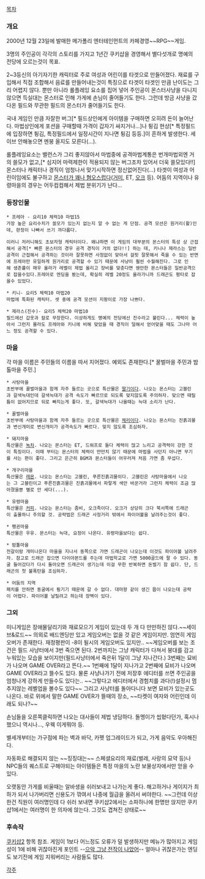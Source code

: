 [[목차]]

=== 개요 ===
2000년 12월 23일에 발매한 메가폴리 엔터테인먼트의 카페경영~~RPG~~게임.

3명의 주인공이 각각의 스토리를 가지고 1년간 쿠키샵을 경영해서 별다섯개로 명예의 전당에 오르는것이 목표.

2~3등신의 아기자기한 캐릭터로 주로 여성과 어린이를 타겟으로 만들어졌다. 재료를 구입해서 직접 조합해서 음료를 만들어내는것이 특징으로 타겟이 타겟인 만큼 난이도는 그리 어렵지 않다. 뿐만 아니라 롤플레잉 요소를 집어 넣어 주인공이 몬스터사냥을 다니지 않으면 득실대는 몬스터로 인해 가게에 손님이 줄어들기도 한다. 그런데 방금 사냥을 갔다온 필드와 무관한 필드의 몬스터가 줄어들기도 한다.

국내 게임인 만큼 자잘한 버그[* 필드상인에게 아이템을 구매하면 오히려 돈이 늘어난다. 마법상인에게 포션을 구매할때 가격이 갑자기 싸지거나...]나 튕김 현상[* 특정필드에 입장하면 튕김, 특정필드에서 일정시간이 지나면 튕김 등등.]이 흔하게 발생한다. 세이브 안해놓으면 멘붕 올지도 모른다(...).

롤플레잉요소는 밸런스가 그리 좋지않아서 마법중에 공격마법계통은 번개마법외엔 거의 쓸모가 없고,[* 심지어 마력제한이 적용되지 않는 버그조차 있어서 더욱 쓸모있다!!] 몬스터나 캐릭터나 경직이 엄청나서 맞기시작하면 정신없어진다(...)
타겟이 여성과 어린이임에도 불구하고 [[검은 닌텐도|몬스터가 꽤나 혐오스럽다]]([[거미]], ET, [[오크]] 등). 어둠의 지역이나 유령마을의 경우는 어두컴컴해서 제법 분위기가 난다...

=== 등장인물 ===
 * 프레아 - 요리10 체력10 마법15
 가장 높은 요리수치가 쓸모가 있는지 없는지 알 수 없는 게 단점. 공격 모션은 원거리(활)인데, 판정이 나빠서 쓰기 까다롭다.

 이러니 저러니해도 초보자형 캐릭터이다. 왜냐하면 이 게임의 대부분의 몬스터의 특성 상 근접해서 공격[* 빠른 몬스터의 경우 공격 경직이 거의 없다!!] 하는 데, 키니나 제라스는 일반공격이 근접해서 공격하는 것이라 잘못하면 사정없이 맞아서 걸핏 잘못해서 죽을 수 있는 반면에 프레아만 유일하게 원거리로 공격할 수 있기 때문에 사냥이 훨씬 수월해진다. 그로 인해 생존률이 매우 올라가 레벨이 제법 올리고 장비를 맞춘다면 웬만한 몬스터들은 일반공격으로 잡을수있다.프레아로 엔딩을 봤는데, 확실히 레벨 20정도 올라가니까 드래곤도 평타로 잡을수 있었다.

 * 키니- 요리5 체력10 마법20
 마법에 특화된 캐릭터. 셋 중에 공격 모션이 지팡이로 가장 나쁘다.

 * 제라스(진수)- 요리5 체력20 마법10
 필드에선 갑옷과 칼로 무장한다. 이상하게도 명예의 전당에선 진수라고 불린다... 체력이 높아서 그런지 몰라도 프레아와 키니에 비해 맞았을 때 경직이 덜해서 얻어맞을 때도 그나마 어느 정도 공격할 수 있다.

=== 마을 ===
각 마을 이름은 주민들의 이름을 따서 지어졌다. 예외도 존재한다.[* 꿀벌마을 주민과 밤톨마을 주민.]

 * 사탕마을
 초반부에 꿀벌마을과 함께 자주 들르는 곳으로 특산물은 [[딸기]]이다. 나오는 몬스터는 고블린과 갈색늑대인데 갈색늑대가 공격 속도가 빠르므로 되도록 맞지않도록 주의하자. 맞으면 때릴틈이 없어지므로 뒤로 빠지는게 좋다. 또, 갈색늑대가 나올때는 늑대 소리가 난다.

 * 꿀벌마을
 초반부에 사탕마을과 함께 자주 들르는 곳으로 특산물은 [[체리]]이다. 나오는 몬스터는 진흙괴물과 변신개미로 변신개미가 공격속도가 빠르다. 맞지 않도록 조심하자.

 * 돼지마을
 특산물은 [[녹차]]. 나오는 몬스터는 ET, 드워프로 둘다 체력이 많고 느리고 공격력이 강한 것이 특징이다. 이때 부터는 몬스터의 체력이 만만치 않기 때문에 마법을 사던지 아니면 무기를 사는 편이 좋다. 그리고 은근히 BGM과 몬스터들이 어우러져 처음 가면 좀 무섭다.

 * 개구리마을
 특산물은 [[레몬]]. 나오는 몬스터는 고블린, 푸른진흙괴물이다. 고블린은 사탕마을에서 나오는 그 고블린이고 푸른진흙괴물은 진흙괴물에서 파랗게 색만 바꾼거라 그런지 체력이 조금 많아졌을뿐 별로 안 세다(...).

 * 유령마을
 특산물은 [[커피]]. 나오는 몬스터는 좀비, 오크족이다. 오크가 상당히 크다 북서쪽에 드래곤이 출몰하니 주의할 것. 공략법은 드래곤 사정거리 밖에서 파이어볼을 날려주는것이 좋다.

 * 펭귄마을
 특산물은 우유. 몬스터는 늑대, 요정이 나온다. 유령마을보다는 쉽다.

 * 밤톨마을
 전갈이랑 개미나온다 마을을 지나서 동쪽으로 가면 드래곤이 나오는데 이것도 파이어볼 날려주자. 참고로 드래곤 잡으면 다이아몬드를 주는데 마법학교로 가면 5000골드에 팔 수 있다. 동굴 들어갔다가 다시 돌아오면 드래곤이 생기는데 이걸 무한 반복하면 돈벌기 참 쉽다. 단, 드래곤의 첫 불폭탄을 조심하자.

 * 어둠의 지역
 패치를 안하면 동굴에서 튕기기 때문에 갈 수 없다. 대마왕 같이 생긴 몹이 나오는데 공략이 어렵다. 파이어볼 날릴려고 하는데 장벽이 있다.

=== 그외 ===
미니게임은 장애물달리기와 재료모으기 게임이 있는데 두 개 다 만만하진 않다.~~세이브&로드~~ 의외로 배드엔딩만 있고 게임오버는 없을 것 같은 게임이지만. 엄연히 게임오버가 존재한다. 재정평판이 -8이 될시의 게임오버도 있지만.. ~~게임오버를 보는 조건은 필드 사냥터에서 3번 죽으면 된다. 2번까지는 그냥 캐릭터가 다쳐서 붕대를 감고 누워있는 모습을 보이지만(필드사냥터에서 죽은뒤 1달이 그냥 지나간다.) 3번째는 묘비가 나오며 GAME OVER라고 뜬다.~~ 1번째에 1달이 지나가고 2번째에 묘비가 나오며 GAME OVER라고 뜰수도 있다. 물론 사냥나가기 전에 저장후 에디터를 쓰면 주인공을 엄청나게 강하게 만들수도 있다는.. ~~그렇다고 에디터에서 경험치를 과다(!)설정시 멈추지않는 레벨업을 볼수도 있다~~ 그리고 사냥터를 돌아다니다 보면 묘비가 있는곳도 나온다. 바로 위에서 말한 GAME OVER가 뜰때의 장소, ~~타켓이 여자와 어린인데 이래도 되나?~~

손님들을 오른쪽클릭하면 나오는 대사들이 제법 냉담하다. 돌멩이가 씹혔다던가, 혹시나했으니 역시나..., 우웩 이게뭐야 등. 

별세개부터는 가구점에 파는 벽과 바닥, 카펫 업그레이드가 되고, 가게 음악도 우아해진다.

자동화로 해결되지 않는 ~~징징대는~~ 스페셜요리의 재료(벌레, 사랑의 묘약 등)나 NPC들의 퀘스트로 구해야되는 아이템들은 특정 마을의 노란 보물상자에서만 얻을 수 있다.

오랫동안 가게를 비울때는 알바생을 쉬러보내고 나가는게 좋다. 해고하거나 게이지가 최하가 되서 나가버리면 신용도가 깎여서 나중에 월급을 올려서 써야한다. ~~그런데 이상한건 직원이 여러명인데 다 쉬러 보내면 쿠키샵2에서는 소파하나에 한명만 앉지만 쿠키샵1에서는 여러명이 한 의자에 앉는다. 그것도 겹쳐진 상태로~~
=== 후속작 ===
[[쿠키샵2]] 항목 참조.
게임이 1보다 어느정도 오류가 덜 발생하지만 메뉴가 많아지고 게임성이 1에 비해 귀찮아진게 포인트 --[[소포모어 징크스|으악 그냥 전작이 나았어]]-- 얼마나 귀찮은가는 엔딩도 보기전에 게임 지워버리는 사람들도 많다.

[[각주]]
